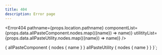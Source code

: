 ```yaml
---
title: 404
description: Error page
---
```



<Error404 
    pathname={props.location.pathname}
    componentList={props.data.allPasteComponent.nodes.map(({name}) => name)} 
    utilitityList={props.data.allPasteUtility.nodes.map(({name}) => name)} 
/>

{
  allPasteComponent {
    nodes {
      name
    }
  }
  allPasteUtility {
    nodes {
      name
    }
  }
}`;
